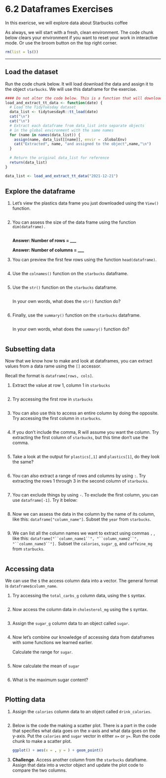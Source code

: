 # 6.2 Dataframes Exercises

In this exericse, we will explore data about Starbucks coffee

As always, we will start with a fresh, clean environment. The code chunk below clears your environment if you want to reset your work in interactive mode. Or use the broom button on the top right corner.

```r
rm(list = ls())
```

------------------------------------------------------------------------

## Load the dataset

Run the code chunk below. It will load download the data and assign it to the object `starbucks`. We will use this dataframe for the exercise.

```r
#### Do not alter the code below. This is a function that will download your dataset. 
load_and_extract_tt_data <- function(date) {
  # Load the TidyTuesday dataset
  data_list <- tidytuesdayR::tt_load(date)
  cat("\n")
  cat("\n")
  # Extract each dataframe from data_list into separate objects
  # in the global environment with the same names
  for (name in names(data_list)) {
    assign(name, data_list[[name]], envir = .GlobalEnv)
    cat("Extracted", name, "and assigned to the object",name,"\n")
  }
  
  # Return the original data_list for reference
  return(data_list)
}

data_list <- load_and_extract_tt_data("2021-12-21")
```

## Explore the dataframe

1.  Let's view the plastics data frame you just downloaded using the `View()` function.

    ```r

    ```

2.  You can assess the size of the data frame using the function `dim(dataframe).`

    ```r

    ```

    **Answer: Number of rows = \_\_\_**

    **Answer: Number of columns = \_\_\_**

3.  You can preview the first few rows using the function `head(dataframe)`.

    ```r

    ```

4.  Use the `colnames()` function on the `starbucks` dataframe.

    ```r

    ```

5.  Use the `str()` function on the `starbucks` dataframe.

    ```r

    ```

    In your own words, what does the `str()` function do?

    ```         
    ```

6.  Finally, use the `summary()` function on the `starbucks` dataframe.

    ```r

    ```

    In your own words, what does the `summary()` function do?

    ```         
    ```

## Subsetting data

Now that we know how to make and look at dataframes, you can extract values from a data rame using the `[]` accessor.

Recall the format is `dataframe[rows, cols]`.

1.  Extract the value at row 1, column 1 in `starbucks`

    ```r

    ```

2.  Try accessing the first row in `starbucks`

    ```r

    ```

3.  You can also use this to access an entire column by doing the opposite. Try accessing the first column in `starbucks`.

    ```r

    ```

4.  If you don't include the comma, R will assume you want the column. Try extracting the first column of `starbucks`, but this time don't use the comma.

    ```r

    ```

5.  Take a look at the output for `plastics[,1]` and `plastics[1]`, do they look the same?

    ```r

    ```

6.  You can also extract a range of rows and columns by using `:`. Try extracting the rows 1 through 3 in the second column of `starbucks`.

    ```r

    ```

7.  You can exclude things by using `-`. To exclude the first column, you can use `dataframe[-1]`. Try it below:

    ```r

    ```

8.  Now we can assess the data in the column by the name of its column, like this: `dataframe["column_name"]`. Subset the `year` from `starbucks`.

    ```r

    ```

9.  We can list all the column names we want to extract using commas `,` , like this: `dataframe["``column_name1``", "``column_name2``", "``column_name3``"].` Subset the `calories`, `sugar_g`, and `caffeine_mg` from `starbucks`.

    ```r

    ```

## Accessing data

We can use the `$` the access column data into a vector. The general format is `dataframe$column_name`.

1.  Try accessing the `total_carbs_g` column data, using the `$` syntax.

    ```r

    ```

2.  Now access the column data in `cholesterol_mg` using the `$` syntax.

    ```r

    ```

3.  Assign the `sugar_g` column data to an object called `sugar`.

    ```r


    ```

4.  Now let's combine our knowledge of accessing data from dataframes with some functions we learned earlier.

    Calculate the range for `sugar`.

    ```r

    ```

5.  Now calculate the mean of `sugar`

    ```r

    ```

6.  What is the maximum sugar content?

    ```r

    ```

## Plotting data

1.  Assign the `calories` column data to an object called `drink_calories`.

    ```r

    ```

2.  Below is the code the making a scatter plot. There is a part in the code that specifies what data goes on the x-axis and what data goes on the y-axis. Put the `calories` and `sugar` vector in either `x=` or `y=`. Run the code chunk to make a scatter plot.

    ```r
    ggplot() + aes(x = , y = ) + geom_point()
    ```

3.  **Challenge**. Access another column from the `starbucks` dataframe. Assign that data into a vector object and update the plot code to compare the two columns.

    ```r

    ```

    ```r

    ```
